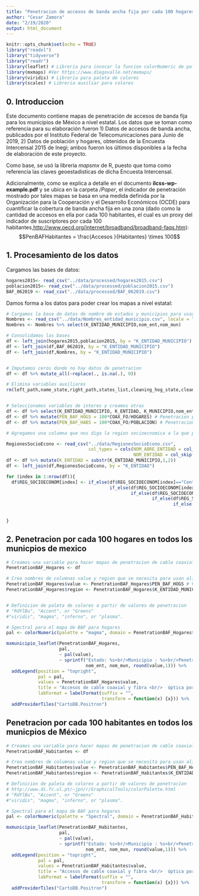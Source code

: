 ```yaml
---
title: "Penetracion de accesos de banda ancha fija por cada 100 hogares, para fibra y cable coaxial, para todos los municipios del país"
author: "Cesar Zamora"
date: "2/19/2020"
output: html_document
---
```


```r
knitr::opts_chunk$set(echo = TRUE)
library("readxl")
library("tidyverse")
library("readr")
library(leaflet) # Libreria para invocar la funcion colorNumeric de paleta de colores
library(mxmaps) #Ver https://www.diegovalle.net/mxmaps/
library(viridis) # Libreria para paleta de colores
library(scales) # Libreria auxiliar para colores

```

## 0. Introduccion

Este documento contiene mapas de penetración de accesos de banda fija para los municipios de México a nivel estatal. Los datos que se toman como referencia para su elaboración fueron 1) Datos de accesos de banda ancha, publicados por el Instituto Federal de Telecomunicaciones para Junio de 2019, 2) Datos de población y hogares, obtenidos de la Encuesta Intercensal 2015 de Inegi; ambos fueron los últimos disponibles a la fecha de elaboración de este proyecto.

Como base, se usó la libreria *mapsmx* de R, puesto que toma como referencia las claves geoestadisticas de dicha Encuesta Intercensal.

Adicionalmente, como se explica a detalle en el documento **ilcss-wp-example.pdf** y se ubica en la carpeta */Paper*, el indicador de penetración mostrado por tales mapas se basa en una medida definida por la Organización para la Cooperación y el Desarrollo Económicos (OCDE) para cuantificar la cobertura de banda ancha fija en una zona (dado como la cantidad de accesos en ella por cada 100 habitantes, el cual es un proxy del indicador de suscriptores por cada 100 habitantes,[http://www.oecd.org/internet/broadband/broadband-faqs.htm](http://www.oecd.org/internet/broadband/broadband-faqs.htm)):
$$PenBAFHabitantes = \frac{Accesos }{Habitantes} \times 100$$




## 1. Procesamiento de los datos

Cargamos las bases de datos:

```r
hogares2015<- read_csv("../data/processed/hogares2015.csv")
poblacion2015<- read_csv("../data/processed/poblacion2015.csv")
BAF_062019 <- read_csv("../data/processed/BAF_062019.csv")

```

Damos forma a los datos para poder crear los mapas a nivel estatal:

```r
# Cargamos la base de datos de nombre de estados y municipios para usarla en los mapas
Nombres <- read_csv("../data/Nombres_entidad_municipio.csv", locale = locale(encoding = "ISO-8859-1"))
Nombres <- Nombres %>% select(K_ENTIDAD_MUNICIPIO,nom_ent,nom_mun)

# Consolidamos las bases
df <- left_join(hogares2015,poblacion2015, by = "K_ENTIDAD_MUNICIPIO")
df <- left_join(df,BAF_062019, by = "K_ENTIDAD_MUNICIPIO")
df <- left_join(df,Nombres, by = "K_ENTIDAD_MUNICIPIO")


# Imputamos ceros donde no hay datos de penetracion
df <- df %>% mutate_all(~replace(., is.na(.), 0))

# Elimina variables auxiliares
rm(left_path,name_state,right_path,states_list,cleaning_hog_state,cleaning_pop_state, hogares2015,poblacion2015, BAF_062019, INAFED)


# Seleccionamos variables de interes y creamos otras
df <- df %>% select(K_ENTIDAD_MUNICIPIO, K_ENTIDAD, K_MUNICIPIO,nom_ent, nom_mun, HOGARES, POBLACION, ALL_ACCESS, COAX_FO)
df <- df %>% mutate(PEN_BAF_HOGS = 100*COAX_FO/HOGARES) # Penetracion por cada 100 hogares
df <- df %>% mutate(PEN_BAF_HABS = 100*COAX_FO/POBLACION) # Penetracion por cada 100 hogares

# Agregamos una columna que nos diga la region socioecnomica a la que pertenece el municipio

RegionesSocioEcono <- read_csv("../data/RegionesSocioEcono.csv", 
                               col_types = cols(NOM_ABRE_ENTIDAD = col_skip(), 
                                                NOM_ENTIDAD = col_skip(), NUM = col_skip()))
df <- df %>% mutate(K_ENTIDAD = substr(K_ENTIDAD_MUNICIPIO,1,2))
df <- left_join(df,RegionesSocioEcono, by = "K_ENTIDAD")

for (index in 1:nrow(df)){
  df$REG_SOCIOECONOM[index] <- if_else(df$REG_SOCIOECONOM[index]=="Centronorte",1, 
                                       if_else(df$REG_SOCIOECONOM[index]=="Centrosur",2,
                                               if_else(df$REG_SOCIOECONOM[index]=="Noreste",3,
                                                       if_else(df$REG_SOCIOECONOM[index]=="Noroeste",4,
                                                               if_else(df$REG_SOCIOECONOM[index]=="Occidente",5,
                                                                       if_else(df$REG_SOCIOECONOM[index]=="Oriente",6,
                                                                               if_else(df$REG_SOCIOECONOM[index]=="Sureste",7,8)))))))
}

```

## 2. Penetracion por cada 100 hogares en todos los municpios de mexico


```r
# Creamos una variable para hacer mapas de penetracion de cable coaxial y fibra optica
PenetrationBAF_Hogares <- df

# Crea nombres de columnas value y region que se necesita para usan alimentar la función mxmunicipio_choropleth
PenetrationBAF_Hogares$value <- PenetrationBAF_Hogares$PEN_BAF_HOGS # Valores para escala de colores
PenetrationBAF_Hogares$region <- PenetrationBAF_Hogares$K_ENTIDAD_MUNICIPIO # Llave principal de municipios de INEGI


# Definicion de paleta de colores a partir de valores de penetracion
# "RdYlBu", "Accent", or "Greens"
#"viridis", "magma", "inferno", or "plasma".

# Spectral para el mapa de BAF para hogares
pal <- colorNumeric(palette = "magma", domain = PenetrationBAF_Hogares$value) 

mxmunicipio_leaflet(PenetrationBAF_Hogares,
                    pal,
                    ~ pal(value),
                    ~ sprintf("Estado: %s<br/>Municipio : %s<br/>Penetración: %s ",
                              nom_ent, nom_mun, round(value,1))) %>%
  addLegend(position = "topright", 
            pal = pal, 
            values = PenetrationBAF_Hogares$value,
            title = "Accesos de cable coaxial y fibra <br/>  óptica por cada 100 hogares",
            labFormat = labelFormat(suffix = "",
                                    transform = function(x) {x})) %>%
  addProviderTiles("CartoDB.Positron")
```


## Penetracion por cada 100 habitantes en todos los municpios de México

```r

# Creamos una variable para hacer mapas de penetracion de cable coaxial y fibra optica
PenetrationBAF_Habitantes <- df

# Crea nombres de columnas value y region que se necesita para usan alimentar la función mxmunicipio_choropleth
PenetrationBAF_Habitantes$value <- PenetrationBAF_Habitantes$PEN_BAF_HABS # Valores para escala de colores
PenetrationBAF_Habitantes$region <- PenetrationBAF_Habitantes$K_ENTIDAD_MUNICIPIO # Llave principal de municipios de INEGI

# Definicion de paleta de colores a partir de valores de penetracion
# http://www.di.fc.ul.pt/~jpn/r/GraphicalTools/colorPalette.html
# "RdYlBu", "Accent", or "Greens"
#"viridis", "magma", "inferno", or "plasma".

# Spectral para el mapa de BAF para hogares
pal <- colorNumeric(palette = "Spectral", domain = PenetrationBAF_Habitantes$value) 

mxmunicipio_leaflet(PenetrationBAF_Habitantes,
                    pal,
                    ~ pal(value),
                    ~ sprintf("Estado: %s<br/>Municipio : %s<br/>Penetración: %s ",
                              nom_ent, nom_mun, round(value,1))) %>%
  addLegend(position = "topright", 
            pal = pal, 
            values = PenetrationBAF_Habitantes$value,
            title = "Accesos de cable coaxial y fibra <br/>  óptica por cada 100 habitantes",
            labFormat = labelFormat(suffix = "",
                                    transform = function(x) {x})) %>%
  addProviderTiles("CartoDB.Positron")
```

